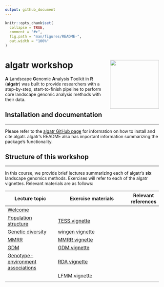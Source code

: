 ```yaml
---
output: github_document
---
```


<!-- README.md is generated from README.Rmd. Please edit that file -->

```r
knitr::opts_chunk$set(
  collapse = TRUE,
  comment = "#>",
  fig.path = "man/figures/README-",
  out.width = "100%"
)
```

# algatr workshop <img src="man/figures/logo.png" align="right" height="160"/>

**A** **L**andscape **G**enomic **A**nalysis **T**oolkit in **R** (**algatr**) was built to provide researchers with a step-by-step, start-to-finish pipeline to perform core landscape genomic analysis methods with their data.

## Installation and documentation

------------------------------------------------------------------------

Please refer to the [algatr GitHub page](https://github.com/TheWangLab/algatr) for information on how to install and cite algatr. algatr's README also has important information summarizing the package's functionality.

## Structure of this workshop

------------------------------------------------------------------------

In this course, we provide brief lectures summarizing each of algatr's **six** landscape genomics methods. Exercises will refer to each of the algatr vignettes. Relevant materials are as follows:

| Lecture topic                              | Exercise materials       | Relevant references |
|------------------------|-----------------------------------|-------------|
| [Welcome](REFER)                           |                          |                     |
| [Population structure](REFER)              | [TESS vignette](REFER)   |                     |
| [Genetic diversity](REFER)                 | [wingen vignette](REFER) |                     |
| [MMRR](REFER)                              | [MMRR vignette](REFER)   |                     |
| [GDM](REFER)                               | [GDM vignette](REFER)    |                     |
| [Genotype-environment associations](REFER) | [RDA vignette](REFER)    |                     |
|                                            | [LFMM vignette](REFER)   |                     |
|                                            |                          |                     |
